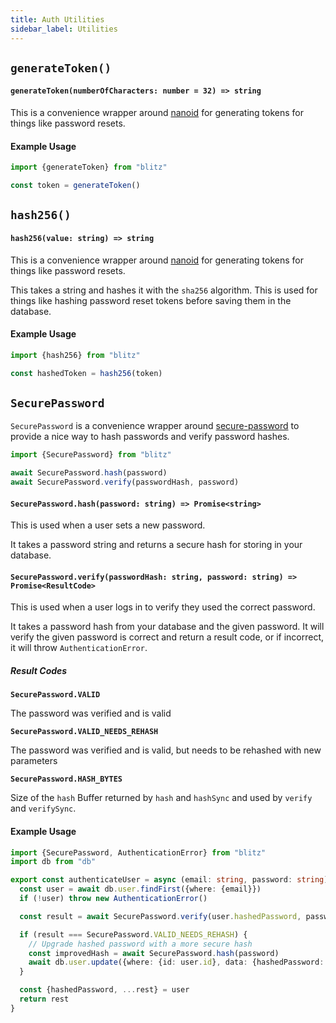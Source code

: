 ```yaml
---
title: Auth Utilities
sidebar_label: Utilities
---
```


## `generateToken()`

#### `generateToken(numberOfCharacters: number = 32) => string`

This is a convenience wrapper around [nanoid](https://github.com/ai/nanoid) for generating tokens for things like password resets.

#### Example Usage

```ts
import {generateToken} from "blitz"

const token = generateToken()
```

## `hash256()`

#### `hash256(value: string) => string`

This is a convenience wrapper around [nanoid](https://github.com/ai/nanoid) for generating tokens for things like password resets.

This takes a string and hashes it with the `sha256` algorithm. This is used for things like hashing password reset tokens before saving them in the database.

#### Example Usage

```ts
import {hash256} from "blitz"

const hashedToken = hash256(token)
```

## `SecurePassword`

`SecurePassword` is a convenience wrapper around [secure-password](https://github.com/emilbayes/secure-password) to provide a nice way to hash passwords and verify password hashes.

```ts
import {SecurePassword} from "blitz"

await SecurePassword.hash(password)
await SecurePassword.verify(passwordHash, password)
```

#### `SecurePassword.hash(password: string) => Promise<string>`

This is used when a user sets a new password.

It takes a password string and returns a secure hash for storing in your database.

#### `SecurePassword.verify(passwordHash: string, password: string) => Promise<ResultCode>`

This is used when a user logs in to verify they used the correct password.

It takes a password hash from your database and the given password. It will verify the given password is correct and return a result code, or if incorrect, it will throw `AuthenticationError`.

##### Result Codes

**`SecurePassword.VALID`**

The password was verified and is valid

**`SecurePassword.VALID_NEEDS_REHASH`**

The password was verified and is valid, but needs to be rehashed with new
parameters

**`SecurePassword.HASH_BYTES`**

Size of the `hash` Buffer returned by `hash` and `hashSync` and used by `verify`
and `verifySync`.

#### Example Usage

```ts
import {SecurePassword, AuthenticationError} from "blitz"
import db from "db"

export const authenticateUser = async (email: string, password: string) => {
  const user = await db.user.findFirst({where: {email}})
  if (!user) throw new AuthenticationError()

  const result = await SecurePassword.verify(user.hashedPassword, password)

  if (result === SecurePassword.VALID_NEEDS_REHASH) {
    // Upgrade hashed password with a more secure hash
    const improvedHash = await SecurePassword.hash(password)
    await db.user.update({where: {id: user.id}, data: {hashedPassword: improvedHash}})
  }

  const {hashedPassword, ...rest} = user
  return rest
}
```
